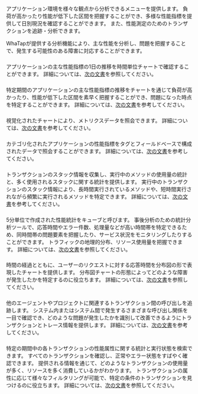 アプリケーション環境を様々な観点から分析できるメニューを提供します。 負荷が高かったり性能が低下した区間を把握することができ、多様な性能指標を提供して日別現況を確認することができます。 また、性能測定のためのトランザクションを追跡・分析できます。

WhaTapが提供する分析機能により、主な性能を分析し、問題を把握することで、発生する可能性のある障害に対応することができます。

### <Cmdname sid="daily_app_stat" />

アプリケーションの主な性能指標の1日の推移を時間単位チャートで確認することができます。 詳細については、[次の文書](application-daily-stat)を参照してください。

### <Cmdname sid="perfTrend" />

特定期間のアプリケーションの主な性能指標の推移をチャートを通じて負荷が高かったり、性能が低下した区間を素早く把握することができ、問題になった時点を特定することができます。 詳細については、[次の文書](performance-trend)を参考してください。

### <Cmdname sid="tag_count_chart" />

視覚化されたチャートにより、メトリクスデータを照会できます。 詳細については、[次の文書](metrics-chart)を参考してください。

### <Cmdname sid="tag_count" />

カテゴリ化されたアプリケーションの性能指標をタグとフィールドベースで構成されたデータで照会することができます。 詳細については、[次の文書](metrics-search)を参考してください。

<InDoc product="java,python,dotnet">

### <Cmdname sid="stack" />

トランザクションのスタック情報を収集し、実行中のメソッドの使用量の統計と、多く使用されるスタックに関する統計を提供します。 実行中のトランザクションのスタック情報により、長時間実行されているメソッドや、短時間実行されながら頻繁に実行されるメソッドを特定できます。 詳細については、[次の文書](analysis-apm)を参考してください。

</InDoc>

### <Cmdname sid="cube_navigator" />

5分単位で作成された性能統計をキューブと呼びます。 事後分析のための統計分析ツールで、応答時間やエラー件数、処理量などが高い時間帯を特定できるため、同時間帯の問題要素を把握したり、サービス状況をモニタリングしたりすることができます。 トラフィックの地理的分布、リソース使用量を把握できます。 詳細については、[次の文書](cube)を参照してください。

### <Cmdname sid="hitmap" />

時間の経過とともに、ユーザーのリクエストに対する応答時間を分布図の形で表現したチャートを提供します。 分布図チャートの形態によってどのような障害が発生したかを特定するのに役立ちます。 詳細については、[次の文書](trs-view)を参照してください。

### <Cmdname sid="multi_server_transaction_trace" />

他のエージェントやプロジェクトに関連するトランザクション間の呼び出しを追跡します。 システム内またはシステム間で発生するさまざまな呼び出し関係を一目で確認でき、どのような問題が発生したかを識別して改善できるようにトランザクションとトレース情報を提供します。 詳細については、[次の文書](analysis-trace-mtx)を参考してください。

### <Cmdname sid="tx_search" />

特定の期間中の各トランザクションの性能属性に関する統計と実行状態を検索できます。 すべてのトランザクションを確認し、正常やエラー状態をすばやく確認できます。 提供される情報を通じて、どのようなトランザクションの使用量が多く、リソースを多く消費しているかがわかります。 トランザクションの属性に応じて様々なフィルタリングが可能で、特定の条件のトランザクションを見つけるのに役立ちます。 詳細については、[次の文書](tx-profile)を参照してください。
